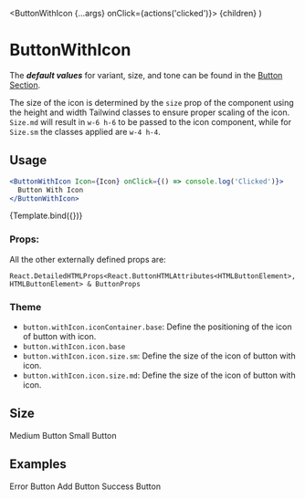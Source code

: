 
<Meta title="Components/Button/ButtonWithIcon" component={ButtonWithIcon} />

  <ButtonWithIcon {...args} onClick={actions('clicked')}>
    {children}
  </ButtonWithIcon>
)

# ButtonWithIcon

The **_default values_** for variant, size, and tone can be found in the [Button Section](/docs/components-button-button--default-story).

The size of the icon is determined by the `size` prop of the component using the height and width Tailwind classes to ensure proper scaling of the icon. `Size.md` will result in `w-6 h-6` to be passed to the icon component, while for `Size.sm` the classes applied are `w-4 h-4`.

## Usage

```jsx
<ButtonWithIcon Icon={Icon} onClick={() => console.log('Clicked')}>
  Button With Icon
</ButtonWithIcon>
```

<Canvas>
  <Story
    name="Default"
    args={{ children: 'Default Button With Icon', Icon: IconError }}
  >
    {Template.bind({})}
  </Story>
</Canvas>

### Props:

<ArgsTable story="Default" />

All the other externally defined props are:

```
React.DetailedHTMLProps<React.ButtonHTMLAttributes<HTMLButtonElement>, HTMLButtonElement> & ButtonProps
```

### Theme

- `button.withIcon.iconContainer.base`: Define the positioning of the icon of button with icon.
- `button.withIcon.icon.base`
- `button.withIcon.icon.size.sm`: Define the size of the icon of button with icon.
- `button.withIcon.icon.size.md`: Define the size of the icon of button with icon.

## Size

<Canvas>
  <Story name="Icon medium size">
    <ButtonWithIcon Icon={IconError}>Medium Button</ButtonWithIcon>
  </Story>
  <Story name="Icon small size">
    <ButtonWithIcon size={Size.sm} Icon={IconError}>
      Small Button
    </ButtonWithIcon>
  </Story>
</Canvas>

## Examples

<Canvas>
  <Story name="Error Icon" args={{ children: 'Error Button', Icon: IconError }}>
    <ButtonWithIcon Icon={IconError} tone={Tone.critical}>
      Error Button
    </ButtonWithIcon>
  </Story>
  <Story name="Secondary Ghost">
    <ButtonWithIcon
      Icon={IconAdd}
      tone={Tone.secondary}
      variant={Variant.ghost}
    >
      Add Button
    </ButtonWithIcon>
  </Story>
  <Story name="Custom Tone">
    <ButtonWithIcon Icon={IconCheck} tone="green">
      Success Button
    </ButtonWithIcon>
  </Story>
</Canvas>
